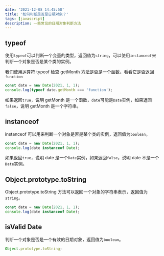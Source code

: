 ```yaml
---
date: '2021-12-08 14:45:58'
title: '如何判断是否是日期对象？'
tags: [javascript]
description: 一些常见的日期对象判断方法
---
```


## typeof

使用`typeof`可以判断一个变量的类型，返回值为`string`，可以使用`instanceof`来判断一个对象是否是某个类的实例。

我们使用运算符 typeof 检查 getMonth 方法是否是一个函数，看看它是否返回`function`

```javascript
const date = new Date(2021, 1, 1);
console.log(typeof date.getMonth === 'function');
```

如果返回`true`，说明 getMonth 是一个函数，`date`可能是`Date`实例，如果返回`false`，说明 getMonth 是一个字符串。

## instanceof

instanceof 可以用来判断一个对象是否是某个类的实例，返回值为`boolean`。

```javascript
const date = new Date(2021, 1, 1);
console.log(date instanceof Date);
```

如果返回`true`，说明 date 是一个`Date`实例，如果返回`false`，说明 date 不是一个`Date`实例。

## Object.prototype.toString

Object.prototype.toString 方法可以返回一个对象的字符串表示，返回值为`string`。

```javascript
const date = new Date(2021, 1, 1);
console.log(date instanceof Date);
```

## isValid Date

判断一个对象是否是一个有效的日期对象，返回值为`boolean`。

```javascript
Object.prototype.toString;
```
